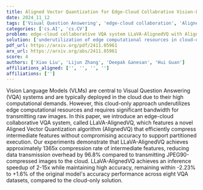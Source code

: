 ```yaml
---
title: Aligned Vector Quantization for Edge-Cloud Collabrative Vision-Language Models
date: 2024_11_12
tags: ['Visual Question Answering', 'edge-cloud collaboration', 'Aligned Vector Quantization', 'inference speedup', 'Vision Language Models', 'data compression', 'bandwidth utilization', 'computational resources']
categories: ['cs.AI', 'cs.CV']
problem: edge-cloud collaborative VQA system LLaVA-AlignedVQ with Aligned Vector Quantization algorithm
solution: ['underutilization of edge computational resources in cloud-only VQA systems']
pdf_url: https://arxiv.org/pdf/2411.05961
arx_url: https://arxiv.org/abs/2411.05961
score: 4
authors: ['Xiao Liu', 'Lijun Zhang', 'Deepak Ganesan', 'Hui Guan']
affiliations_aligned: ['', '', '', '']
affiliations: ['']
---
```



Vision Language Models (VLMs) are central to Visual Question Answering (VQA) systems and are typically deployed in the cloud due to their high computational demands. However, this cloud-only approach underutilizes edge computational resources and requires significant bandwidth for transmitting raw images. In this paper, we introduce an edge-cloud collaborative VQA system, called LLaVA-AlignedVQ, which features a novel Aligned Vector Quantization algorithm (AlignedVQ) that efficiently compress intermediate features without compromising accuracy to support partitioned execution. Our experiments demonstrate that LLaVA-AlignedVQ achieves approximately 1365x compression rate of intermediate features, reducing data transmission overhead by 96.8% compared to transmitting JPEG90-compressed images to the cloud. LLaVA-AlignedVQ achieves an inference speedup of 2-15x while maintaining high accuracy, remaining within -2.23% to +1.6% of the original model's accuracy performance across eight VQA datasets, compared to the cloud-only solution.